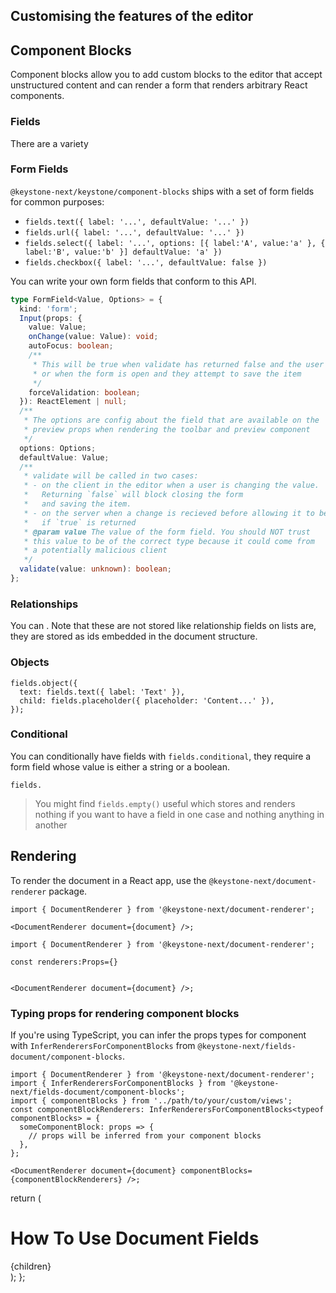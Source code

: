 
## Customising the features of the editor

## Component Blocks

Component blocks allow you to add custom blocks to the editor that accept unstructured content and can render a form that renders arbitrary React components.

### Fields

There are a variety

### Form Fields

`@keystone-next/keystone/component-blocks` ships with a set of form fields for common purposes:

- `fields.text({ label: '...', defaultValue: '...' })`
- `fields.url({ label: '...', defaultValue: '...' })`
- `fields.select({ label: '...', options: [{ label:'A', value:'a' }, { label:'B', value:'b' }] defaultValue: 'a' })`
- `fields.checkbox({ label: '...', defaultValue: false })`

You can write your own form fields that conform to this API.

```ts
type FormField<Value, Options> = {
  kind: 'form';
  Input(props: {
    value: Value;
    onChange(value: Value): void;
    autoFocus: boolean;
    /**
     * This will be true when validate has returned false and the user has attempted to close the form
     * or when the form is open and they attempt to save the item
     */
    forceValidation: boolean;
  }): ReactElement | null;
  /**
   * The options are config about the field that are available on the
   * preview props when rendering the toolbar and preview component
   */
  options: Options;
  defaultValue: Value;
  /**
   * validate will be called in two cases:
   * - on the client in the editor when a user is changing the value.
   *   Returning `false` will block closing the form
   *   and saving the item.
   * - on the server when a change is recieved before allowing it to be saved
   *   if `true` is returned
   * @param value The value of the form field. You should NOT trust
   * this value to be of the correct type because it could come from
   * a potentially malicious client
   */
  validate(value: unknown): boolean;
};
```

### Relationships

You can .
Note that these are not stored like relationship fields on lists are, they are stored as ids embedded in the document structure.

### Objects

```tsx
fields.object({
  text: fields.text({ label: 'Text' }),
  child: fields.placeholder({ placeholder: 'Content...' }),
});
```

### Conditional

You can conditionally have fields with `fields.conditional`, they require a form field whose value is either a string or a boolean.

```tsx
fields.
```

> You might find `fields.empty()` useful which stores and renders nothing if you want to have a field in one case and nothing anything in another

## Rendering

To render the document in a React app, use the `@keystone-next/document-renderer` package.

```tsx
import { DocumentRenderer } from '@keystone-next/document-renderer';

<DocumentRenderer document={document} />;
```

```tsx
import { DocumentRenderer } from '@keystone-next/document-renderer';

const renderers:Props={}


<DocumentRenderer document={document} />;
```

### Typing props for rendering component blocks

If you're using TypeScript, you can infer the props types for component with `InferRenderersForComponentBlocks` from `@keystone-next/fields-document/component-blocks`.

```tsx
import { DocumentRenderer } from '@keystone-next/document-renderer';
import { InferRenderersForComponentBlocks } from '@keystone-next/fields-document/component-blocks';
import { componentBlocks } from '../path/to/your/custom/views';
const componentBlockRenderers: InferRenderersForComponentBlocks<typeof componentBlocks> = {
  someComponentBlock: props => {
    // props will be inferred from your component blocks
  },
};

<DocumentRenderer document={document} componentBlocks={componentBlockRenderers} />;
```

  return (
    <Page>
      <div className="prose">
        <h1>How To Use Document Fields</h1>
      </div>
      <DocumentEditorDemo />
      <div className="prose">{children}</div>
    </Page>
  );
};
